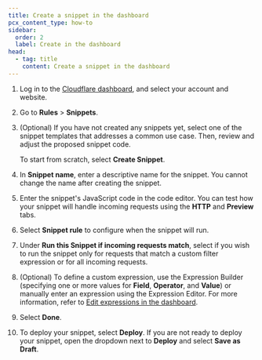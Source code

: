 ```yaml
---
title: Create a snippet in the dashboard
pcx_content_type: how-to
sidebar:
  order: 2
  label: Create in the dashboard
head:
  - tag: title
    content: Create a snippet in the dashboard
---
```



1. Log in to the [Cloudflare dashboard](https://dash.cloudflare.com/), and select your account and website.

2. Go to **Rules** > **Snippets**.

3. (Optional) If you have not created any snippets yet, select one of the snippet templates that addresses a common use case. Then, review and adjust the proposed snippet code.

   To start from scratch, select **Create Snippet**.

4. In **Snippet name**, enter a descriptive name for the snippet. You cannot change the name after creating the snippet.

5. Enter the snippet's JavaScript code in the code editor. You can test how your snippet will handle incoming requests using the **HTTP** and **Preview** tabs.

6. Select **Snippet rule** to configure when the snippet will run.

7. Under **Run this Snippet if incoming requests match**, select if you wish to run the snippet only for requests that match a custom filter expression or for all incoming requests.

8. (Optional) To define a custom expression, use the Expression Builder (specifying one or more values for **Field**, **Operator**, and **Value**) or manually enter an expression using the Expression Editor. For more information, refer to [Edit expressions in the dashboard](/ruleset-engine/rules-language/expressions/edit-expressions/).

9. Select **Done**.

10. To deploy your snippet, select **Deploy**. If you are not ready to deploy your snippet, open the dropdown next to **Deploy** and select **Save as Draft**.

    <Render file="rules-creation-dash-dns-popup" />
